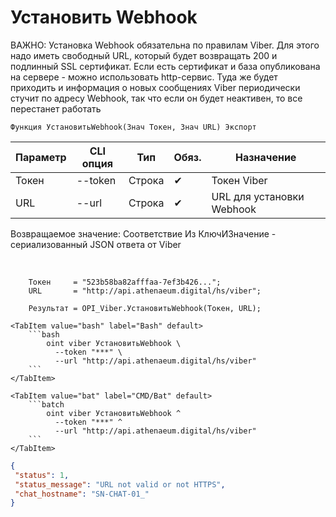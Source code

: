 ﻿---
sidebar_position: 1
---


# Установить Webhook
ВАЖНО: Установка Webhook обязательна по правилам Viber. Для этого надо иметь свободный URL, который будет возвращать 200 и подлинный SSL сертификат. Если есть сертификат и база опубликована на сервере - можно использовать http-сервис. Туда же будет приходить и информация о новых сообщениях Viber периодически стучит по адресу Webhook, так что если он будет неактивен, то все перестанет работать



`Функция УстановитьWebhook(Знач Токен, Знач URL) Экспорт`

  | Параметр | CLI опция | Тип | Обяз. | Назначение |
  |-|-|-|-|-|
  | Токен | --token | Строка | &#x2714; | Токен Viber |
  | URL | --url | Строка | &#x2714; | URL для установки Webhook |

  
  Возвращаемое значение:   Соответствие Из КлючИЗначение - сериализованный JSON ответа от Viber

<br/>




```bsl title="Пример кода"
    Токен     = "523b58ba82afffaa-7ef3b426...";
    URL       = "http://api.athenaeum.digital/hs/viber";

    Результат = OPI_Viber.УстановитьWebhook(Токен, URL);
```
    

 <Tabs>
  
    <TabItem value="bash" label="Bash" default>
        ```bash
            oint viber УстановитьWebhook \
              --token "***" \
              --url "http://api.athenaeum.digital/hs/viber"
        ```
    </TabItem>
  
    <TabItem value="bat" label="CMD/Bat" default>
        ```batch
            oint viber УстановитьWebhook ^
              --token "***" ^
              --url "http://api.athenaeum.digital/hs/viber"
        ```
    </TabItem>
</Tabs>


```json title="Результат"
{
 "status": 1,
 "status_message": "URL not valid or not HTTPS",
 "chat_hostname": "SN-CHAT-01_"
}
```

